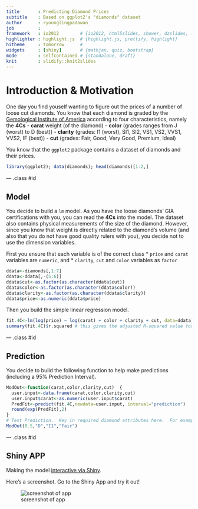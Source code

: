 ```yaml
---
title       : Predicting Diamond Prices
subtitle    : Based on ggplot2's "diamonds" dataset
author      : ryounglingpadawan
job         : 
framework   : io2012        # {io2012, html5slides, shower, dzslides, ...}
highlighter : highlight.js  # {highlight.js, prettify, highlight}
hitheme     : tomorrow      # 
widgets     : [shiny]       # {mathjax, quiz, bootstrap}
mode        : selfcontained # {standalone, draft}
knit        : slidify::knit2slides
---
```


# Introduction & Motivation
One day you find youself wanting to figure out the prices of a number of loose cut diamonds.  You know that each diamond is graded by the [Gemological Institute of America](www.gia.edu) according to four characteristics, namely the **4Cs**
- **carat** weight (of the diamond)
- **color** (grades ranges from J (worst) to D (best))
- **clarity** (grades: I1 (worst), SI1, SI2, VS1, VS2, VVS1, VVS2, IF (best))
- **cut** (grades: Fair, Good, Very Good, Premium, Ideal)

You know that the `ggplot2` package contains a dataset of diamonds and their prices.
```r
library(ggplot2); data(diamonds); head(diamonds)[1:2,]
```

--- .class #id

## Model
You decide to build a `lm` model.  As you have the loose diamonds' GIA certifications with you, you can read the **4Cs**  into the model. The dataset also contains physical measurements of the size of the diamond.  However, since you know that weight is directly related to the diamond's volume (and also that you do not have good quality rulers with you), you decide not to use the dimension variables. 

First you ensure that each variable is of the correct class 
* `price` and `carat` variables are `numeric`, and
* `clarity`, `cut` and `color` variables as `factor`
```r
ddata<-diamonds[,1:7]
ddata<-ddata[,-(5:6)]
ddata$cut<-as.factor(as.character(ddata$cut))
ddata$color<-as.factor(as.character(ddata$color))
ddata$clarity<-as.factor(as.character(ddata$clarity))
ddata$price<-as.numeric(ddata$price)
```
Then you build the simple linear regression model.
```r
fit.4C<-lm(log(price) ~ log(carat) + color + clarity + cut, data=ddata)
summary(fit.4C)$r.squared # this gives the adjusted R-squared value for the model.
```

--- .class #id

## Prediction
You decide to build the following function to help make predictions (including a 95% Prediction Interval). 
```r
ModOut<-function(carat,color,clarity,cut)  {
  user.input<-data.frame(carat,color,clarity,cut)
  user.input$carat<-as.numeric(user.input$carat)
  PredFit<-predict(fit.4C,newdata=user.input, interval="prediction")
  round(exp(PredFit),2)
}
# Test Prediction.  Key in required diamond attributes here.  For example
ModOut(0.5,"D","I1","Fair")
```

--- .class #id

## Shiny APP

Making the model [interactive via Shiny](http://rpadawan.shinyapps.io/diamonds/). 

Here's a screenshot. Go to the Shiny App and try it out!

![screenshot of app](./screenshot.png)

